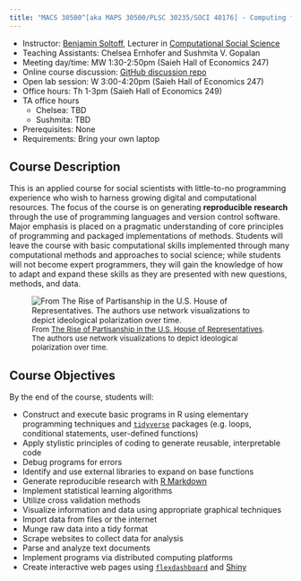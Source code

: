 ```yaml
---
title: "MACS 30500^[aka MAPS 30500/PLSC 30235/SOCI 40176] - Computing for the Social Sciences"
---
```


<div class="row">
  <div class="col-sm-8 col-xs-12">
  
* Instructor: [Benjamin Soltoff](http://www.bensoltoff.com), Lecturer in [Computational Social Science](http://macss.uchicago.edu)
* Teaching Assistants: Chelsea Ernhofer and Sushmita V. Gopalan
* Meeting day/time: MW 1:30-2:50pm (Saieh Hall of Economics 247)
* Online course discussion: [GitHub discussion repo](https://github.com/uc-cfss/Discussion)
* Open lab session: W 3:00-4:20pm (Saieh Hall of Economics 247)
* Office hours: Th 1-3pm (Saieh Hall of Economics 249)
* TA office hours
    * Chelsea: TBD
    * Sushmita: TBD
* Prerequisites: None
* Requirements: Bring your own laptop

## Course Description

This is an applied course for social scientists with little-to-no programming experience who wish to harness growing digital and computational resources. The focus of the course is on generating **reproducible research** through the use of programming languages and version control software. Major emphasis is placed on a pragmatic understanding of core principles of programming and packaged implementations of methods. Students will leave the course with basic computational skills implemented through many computational methods and approaches to social science; while students will not become expert programmers, they will gain the knowledge of how to adapt and expand these skills as they are presented with new questions, methods, and data.

  </div>
  <div class="col-sm-4 col-xs-12">
  
  ![<font size="2">From [The Rise of Partisanship in the U.S. House of Representatives](http://www.mamartino.com/projects/rise_of_partisanship/). The authors use network visualizations to depict ideological polarization over time.</font>](images/rise_of_partisanship.png)
  
  </div>

</div>
  
## Course Objectives

By the end of the course, students will:

* Construct and execute basic programs in R using elementary programming techniques and [`tidyverse`](http://tidyverse.org/) packages (e.g. loops, conditional statements, user-defined functions)
* Apply stylistic principles of coding to generate reusable, interpretable code
* Debug programs for errors
* Identify and use external libraries to expand on base functions
* Generate reproducible research with [R Markdown](http://rmarkdown.rstudio.com/)
* Implement statistical learning algorithms
* Utilize cross validation methods
* Visualize information and data using appropriate graphical techniques
* Import data from files or the internet
* Munge raw data into a tidy format
* Scrape websites to collect data for analysis
* Parse and analyze text documents
* Implement programs via distributed computing platforms
* Create interactive web pages using [`flexdashboard`](http://rmarkdown.rstudio.com/flexdashboard/) and [Shiny](http://shiny.rstudio.com/)
